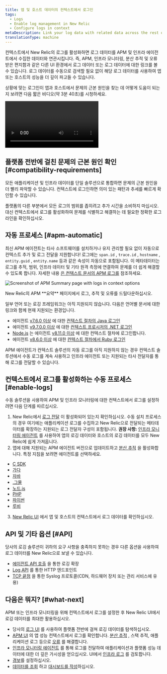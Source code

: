 ```yaml
---
title: 앱 및 호스트 데이터의 컨텍스트에서 로그인
tags:
  - Logs
  - Enable log management in New Relic
  - Configure logs in context
metaDescription: Link your log data with related data across the rest of the New Relic platform by configuring logs in context.
translationType: machine
---
```



컨텍스트에서 New Relic의 로그를 활성화하면 로그 데이터를 APM 및 인프라 에이전트에서 수집한 데이터와 연관시킵니다. 즉, APM, 인프라 모니터링, 분산 추적 및 오류 받은 편지함과 같은 다른 UI 환경에서 로그 데이터 또는 로그 데이터에 대한 링크를 볼 수 있습니다. 로그 데이터를 수동으로 검색할 필요 없이 해당 로그 데이터를 사용하여 앱 또는 호스트의 성능을 더 깊이 파고들 수 있습니다.

상황에 맞는 로그인이 앱과 호스트에서 문제의 근본 원인을 찾는 데 어떻게 도움이 되는지 보려면 다음 짧은 비디오(약 3분 40초)를 시청하세요.

<Video
  id="Vgae-GrlZWg"
  type="youtube"
/>

## 플랫폼 전반에 걸친 문제의 근본 원인 확인 [#compatibility-requirements]

모든 애플리케이션 및 인프라 데이터를 단일 솔루션으로 통합하면 문제의 근본 원인을 더 빨리 파악할 수 있습니다. 컨텍스트에 로그인하면 의미 있는 패턴과 추세를 빠르게 확인할 수 있습니다.

플랫폼의 다른 부분에서 모든 로그의 범위를 좁히려고 추가 시간을 소비하지 마십시오. 대신 컨텍스트에서 로그를 활성화하여 문제를 식별하고 해결하는 데 필요한 정확한 로그 라인을 확인하십시오.

## 자동 프로세스 [#apm-automatic]

최신 APM 에이전트는 타사 소프트웨어를 설치하거나 유지 관리할 필요 없이 자동으로 컨텍스트 추가 및 로그 전달을 지원합니다! 로그에는 `span.id` , `trace.id` , `hostname` , `entity.guid` , `entity.name` 등과 같은 속성이 자동으로 포함됩니다. 이 메타데이터는 로그를 추적, 범위, 인프라 데이터 및 기타 원격 측정에 연결하여 문제를 더 쉽게 해결할 수 있도록 합니다. 자세한 내용 [은 컨텍스트 문서의 APM 로그를](/docs/apm/new-relic-apm/getting-started/get-started-logs-context) 참조하세요.

<img
  title="APM logs in context UI options"
  alt="Screenshot of APM Summary page with logs in context options"
  src={ApmLic2040622}
/>

<figcaption>
  New Relic의 APM **요약** 페이지에서 로그, 추적 및 오류를 드릴다운하십시오.
</figcaption>

일부 언어 또는 로깅 프레임워크는 아직 지원되지 않습니다. 다음은 언어별 문서에 대한 링크와 함께 현재 지원되는 환경입니다.

* 에이전트 [v7.6.0 이상](/docs/release-notes/agent-release-notes/java-release-notes) 에 대한 [컨텍스트 절차의 Java 로그인](/docs/logs/logs-context/java-configure-logs-context-all)
* 에이전트 [v9.7.0.0 이상](/docs/release-notes/agent-release-notes/net-release-notes) 에 대한 [컨텍스트 프로시저의 .NET 로그인](/docs/logs/logs-context/net-configure-logs-context-all)
* [Node.js](/docs/logs/logs-context/configure-logs-context-nodejs) 는 에이전트 [v8.11.0 이상](/docs/release-notes/agent-release-notes/nodejs-release-notes) 에 대한 컨텍스트 절차에 로그인합니다.
* 에이전트 [v8.6.0 이상](/docs/release-notes/agent-release-notes/ruby-release-notes) 에 대한 [컨텍스트 절차에서 Ruby 로그인](/docs/logs/logs-context/configure-logs-context-ruby)

APM 에이전트가 컨텍스트 솔루션의 자동 로그를 아직 지원하지 않는 경우 컨텍스트 솔루션에서 수동 로그를 계속 사용하고 인프라 에이전트 또는 지원되는 타사 전달자를 통해 로그를 전달할 수 있습니다.

## 컨텍스트에서 로그를 활성화하는 수동 프로세스 [#enable-logs]

수동 솔루션을 사용하여 APM 및 인프라 모니터링에 대한 컨텍스트에서 로그를 설정하려면 다음 단계를 따르십시오.

1. New Relic에서 [로그 전달](/docs/logs/enable-log-management-new-relic/enable-log-monitoring-new-relic/enable-log-management-new-relic) 이 활성화되어 있는지 확인하십시오. 수동 설치 프로세스의 경우 여기에는 애플리케이션 로그를 수집하고 New Relic으로 전달되는 메타데이터를 확장하는 지원되는 로그 전달자 구성이 포함됩니다. **권장 사항:** [인프라 모니터링 에이전트](/docs/logs/enable-log-management-new-relic/enable-log-monitoring-new-relic/forward-your-logs-using-infrastructure-agent) 를 사용하여 앱의 로깅 데이터와 호스트의 로깅 데이터를 모두 New Relic에 쉽게 가져옵니다.
2. 앱에 대해 지원되는 APM 에이전트 버전으로 업데이트하고 [분산 추적](/docs/distributed-tracing/concepts/introduction-distributed-tracing) 을 활성화합니다. 특정 지침을 보려면 에이전트를 선택하세요.

* [C SDK](/docs/logs/enable-log-management-new-relic/configure-logs-context/c-sdk-configure-logs-context)
* [가다](/docs/logs/enable-log-management-new-relic/configure-logs-context/configure-logs-context-go/)
* [자바](/docs/logs/enable-log-management-new-relic/configure-logs-context/java-configure-logs-context-all/)
* [.그물](/docs/logs/enable-log-management-new-relic/configure-logs-context/net-configure-logs-context-all/)
* [노드.js](/docs/logs/enable-log-management-new-relic/configure-logs-context/configure-logs-context-nodejs/)
* [PHP](/docs/logs/enable-log-management-new-relic/configure-logs-context/configure-logs-context-php/)
* [파이썬](/docs/logs/enable-log-management-new-relic/configure-logs-context/configure-logs-context-python/)
* [루비](/docs/logs/enable-log-management-new-relic/configure-logs-context/configure-logs-context-ruby/)

3. [New Relic UI](#what-next) 에서 앱 및 호스트의 컨텍스트에서 로그 데이터를 확인하십시오.

## API 및 기타 옵션 [#API]

당사의 로깅 솔루션이 귀하의 요구 사항을 충족하지 못하는 경우 다른 옵션을 사용하여 로그 데이터를 New Relic으로 보낼 수 있습니다.

* [에이전트 API 호출](/docs/logs/new-relic-logs/apm-integration/apm-agent-apis-manual-logs-context-instrumentation) 을 통한 로깅 확장
* [Log API](/docs/logs/log-management/log-api/introduction-log-api/) 를 통한 HTTP 엔드포인트
* [TCP 끝점](/docs/logs/log-management/log-api/use-tcp-endpoint-forward-logs-new-relic/) 을 통한 Syslog 프로토콜(CDN, 하드웨어 장치 또는 관리 서비스에 유용)

## 다음은 뭐지? [#what-next]

APM 또는 인프라 모니터링을 위해 컨텍스트에서 로그를 설정한 후 New Relic UI에서 로깅 데이터를 최대한 활용하십시오.

* 당사의 [로그 UI](/docs/logs/log-management/ui-data/use-logs-ui) 를 사용하여 플랫폼 전반에 걸쳐 로깅 데이터를 탐색하십시오.
* [APM UI](/docs/logs/log-management/ui-data/use-logs-ui/#links) 의 앱 성능 컨텍스트에서 로그를 확인합니다. [분산 추적](/docs/apm/distributed-tracing/ui-data/understand-use-distributed-tracing-data) , 스택 추적, 애플리케이션 로그 등으로 [오류](/docs/apm/apm-ui-pages/error-analytics/errors-page-find-fix-verify-problems/) 를 해결합니다.
* [인프라 모니터링 에이전트](/docs/logs/enable-log-management-new-relic/enable-log-monitoring-new-relic/forward-your-logs-using-infrastructure-agent/) 를 통해 로그를 전달하여 애플리케이션과 플랫폼 성능 데이터에 대한 더 깊은 가시성을 얻으십시오. UI에서 [인프라 로그](/docs/logs/log-management/ui-data/use-logs-ui/#links) 를 검토합니다.
* [경보](/docs/alerts-applied-intelligence/new-relic-alerts/alert-conditions/create-alert-conditions/)를 설정하십시오.
* [데이터를 조회](/docs/query-your-data/explore-query-data/get-started/introduction-querying-new-relic-data/) 하고 [대시보드를 작성](/docs/query-your-data/explore-query-data/dashboards/introduction-dashboards/)하십시오.